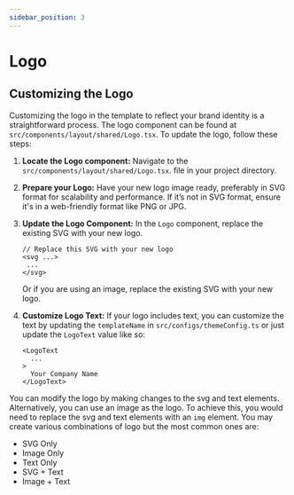 ```yaml
---
sidebar_position: 3
---
```


# Logo

## Customizing the Logo

Customizing the logo in the template to reflect your brand identity is a straightforward process. The logo component can be found at `src/components/layout/shared/Logo.tsx`. To update the logo, follow these steps:

1. **Locate the Logo component:** 
  Navigate to the `src/components/layout/shared/Logo.tsx`. file in your project directory.

2. **Prepare your Logo:**
  Have your new logo image ready, preferably in SVG format for scalability and performance. If it’s not in SVG format, ensure it's in a web-friendly format like PNG or JPG.

3. **Update the Logo Component:**
   In the `Logo` component, replace the existing SVG with your new logo.
   ```tsx
   // Replace this SVG with your new logo
   <svg ...>
    ...
   </svg>
   ```
   Or if you are using an image, replace the existing SVG with your new logo.

4. **Customize Logo Text:**
If your logo includes text, you can customize the text by updating the `templateName` in `src/configs/themeConfig.ts`
or just update the `LogoText` value like so:
    ```tsx
    <LogoText
      ...
    >
      Your Company Name
    </LogoText>
    ```
You can modify the logo by making changes to the svg and text elements. Alternatively, you can use an image as the logo. To achieve this, you would need to replace the svg and text elements with an `img` element. You may create various combinations of logo but the most common ones are:

- SVG Only
- Image Only
- Text Only
- SVG + Text
- Image + Text

